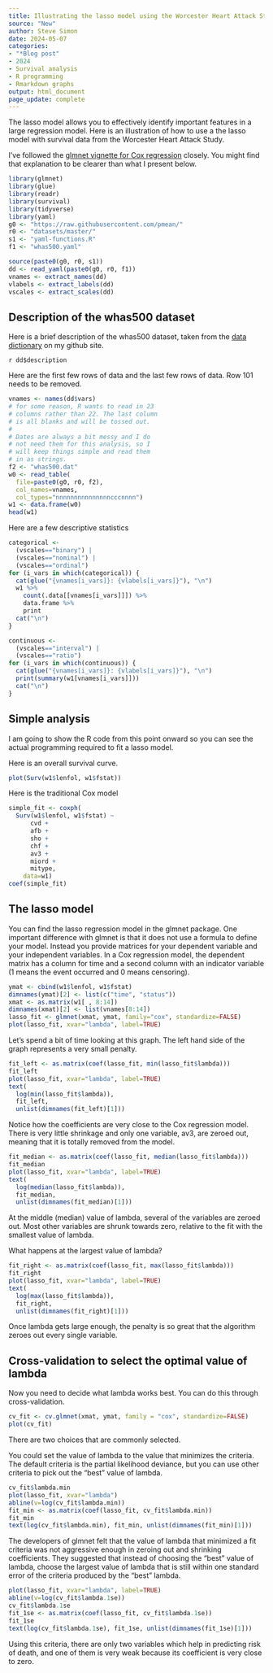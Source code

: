 ```yaml
---
title: Illustrating the lasso model using the Worcester Heart Attack Study
source: "New"
author: Steve Simon
date: 2024-05-07
categories:
- "*Blog post"
- 2024
- Survival analysis
- R programming
- Rmarkdown graphs
output: html_document
page_update: complete
---
```


The lasso model allows you to effectively identify important features in a large regression model. Here is an illustration of how to use a the lasso model with survival data from the Worcester Heart Attack Study.

I've followed the [glmnet vignette for Cox regression][tay1] closely. You might find that explanation to be clearer than what I present below.

[tay1]: https://glmnet.stanford.edu/articles/Coxnet.html

<!---more--->

```r
library(glmnet)
library(glue)
library(readr)
library(survival)
library(tidyverse)
library(yaml)
g0 <- "https://raw.githubusercontent.com/pmean/"
r0 <- "datasets/master/"
s1 <- "yaml-functions.R"
f1 <- "whas500.yaml"

source(paste0(g0, r0, s1))
dd <- read_yaml(paste0(g0, r0, f1))
vnames <- extract_names(dd)
vlabels <- extract_labels(dd)
vscales <- extract_scales(dd)
```

## Description of the whas500 dataset

Here is a brief description of the whas500 dataset, taken from the [data dictionary][sim3] on my github site.

`r dd$description`

[sim3]: https://raw.githubusercontent.com/pmean/datasets/master/whas100-data-dictionary.yaml

Here are the first few rows of data and the last few rows of data. Row 101 needs to be removed.

```r
vnames <- names(dd$vars)
# for some reason, R wants to read in 23 
# columns rather than 22. The last column 
# is all blanks and will be tossed out.
#
# Dates are always a bit messy and I do
# not need them for this analysis, so I
# will keep things simple and read them 
# in as strings.
f2 <- "whas500.dat"
w0 <- read_table(
  file=paste0(g0, r0, f2), 
  col_names=vnames,
  col_types="nnnnnnnnnnnnnnncccnnnn")
w1 <- data.frame(w0)
head(w1)
```

Here are a few descriptive statistics

```r
categorical <- 
  (vscales=="binary") |
  (vscales=="nominal") |
  (vscales=="ordinal")
for (i_vars in which(categorical)) {
  cat(glue("{vnames[i_vars]}: {vlabels[i_vars]}"), "\n")
  w1 %>%
    count(.data[[vnames[i_vars]]]) %>%
    data.frame %>%
    print
  cat("\n")
}
```

```r
continuous <- 
  (vscales=="interval") |
  (vscales=="ratio")
for (i_vars in which(continuous)) {
  cat(glue("{vnames[i_vars]}: {vlabels[i_vars]}"), "\n")
  print(summary(w1[vnames[i_vars]]))
  cat("\n")
}
```

## Simple analysis

I am going to show the R code from this point onward so you can see the actual programming required to fit a lasso model.

Here is an overall survival curve.

```r
plot(Surv(w1$lenfol, w1$fstat))
```

Here is the traditional Cox model

```r
simple_fit <- coxph(
  Surv(w1$lenfol, w1$fstat) ~
      cvd +
      afb + 
      sho + 
      chf + 
      av3 +
      miord +
      mitype,
    data=w1)
coef(simple_fit)
```

## The lasso model

You can find the lasso regression model in the glmnet package. One important difference with glmnet is that it does not use a formula to define your model. Instead you provide matrices for your dependent variable and your independent variables. In a Cox regression model, the dependent matrix has a column for time and a second column with an indicator variable (1 means the event occurred and 0 means censoring).

```r
ymat <- cbind(w1$lenfol, w1$fstat)
dimnames(ymat)[2] <- list(c("time", "status"))
xmat <- as.matrix(w1[ , 8:14])
dimnames(xmat)[2] <- list(vnames[8:14])
lasso_fit <- glmnet(xmat, ymat, family="cox", standardize=FALSE)
plot(lasso_fit, xvar="lambda", label=TRUE)
```

Let's spend a bit of time looking at this graph. The left hand side of the graph represents a very small penalty.

```r
fit_left <- as.matrix(coef(lasso_fit, min(lasso_fit$lambda)))
fit_left
plot(lasso_fit, xvar="lambda", label=TRUE)
text(
  log(min(lasso_fit$lambda)), 
  fit_left, 
  unlist(dimnames(fit_left)[1]))
```

Notice how the coefficients are very close to the Cox regression model. There is very little shrinkage and only one variable, av3, are zeroed out, meaning that it is totally removed from the model.

```r
fit_median <- as.matrix(coef(lasso_fit, median(lasso_fit$lambda)))
fit_median
plot(lasso_fit, xvar="lambda", label=TRUE)
text(
  log(median(lasso_fit$lambda)), 
  fit_median, 
  unlist(dimnames(fit_median)[1]))
```

At the middle (median) value of lambda, several of the variables are zeroed out. Most other variables are shrunk towards zero, relative to the fit with the smallest value of lambda.

What happens at the largest value of lambda?

```r
fit_right <- as.matrix(coef(lasso_fit, max(lasso_fit$lambda)))
fit_right
plot(lasso_fit, xvar="lambda", label=TRUE)
text(
  log(max(lasso_fit$lambda)), 
  fit_right, 
  unlist(dimnames(fit_right)[1]))
```

Once lambda gets large enough, the penalty is so great that the algorithm zeroes out every single variable.

## Cross-validation to select the optimal value of lambda

Now you need to decide what lambda works best. You can do this through cross-validation.

```r
cv_fit <- cv.glmnet(xmat, ymat, family = "cox", standardize=FALSE)
plot(cv_fit)
```

There are two choices that are commonly selected. 

You could set the value of lambda to the value that minimizes the criteria. The default criteria is the partial likelihood deviance, but you can use other criteria to pick out the "best" value of lambda.

```r
cv_fit$lambda.min
plot(lasso_fit, xvar="lambda")
abline(v=log(cv_fit$lambda.min))
fit_min <- as.matrix(coef(lasso_fit, cv_fit$lambda.min))
fit_min
text(log(cv_fit$lambda.min), fit_min, unlist(dimnames(fit_min)[1]))
```

The developers of glmnet felt that the value of lambda that minimized a fit criteria was not aggressive enough in zeroing out and shrinking coefficients. They suggested that instead of choosing the "best" value of lambda, choose the largest value of lambda that is still within one standard error of the criteria produced by the "best" lambda.

```r
plot(lasso_fit, xvar="lambda", label=TRUE)
abline(v=log(cv_fit$lambda.1se))
cv_fit$lambda.1se
fit_1se <- as.matrix(coef(lasso_fit, cv_fit$lambda.1se))
fit_1se
text(log(cv_fit$lambda.1se), fit_1se, unlist(dimnames(fit_1se)[1]))
```

Using this criteria, there are only two variables which help in predicting risk of death, and one of them is very weak because its coefficient is very close to zero.
